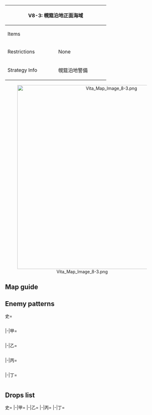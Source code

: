 {| class="article-table" style="width:100%;"
|-
! colspan="2" style="text-align:center;width:70%;" | V8-3: 幌筵泊地正面海域
| rowspan="3" style="text-align:center;width:30%;" | [[File:Vita Map Banner 8-3.png|400px]]
|-
! Items
| {{Bauxite}}
|-
! Restrictions
| None
|-
! Strategy Info
|幌筵泊地警備
|北方泊地海域の要衝、幌筵泊地周辺の前方警戒を行う。<br>有力な艦隊を泊地より出撃させ、同海域の前方に展開させよ！
|}
<center>[[File:Vita Map Image 8-3.png|600px]]</center>
==Map guide==
{{Map/Branching
|id = V8-3
|0 -> A, B = * Random 50%/50% chance
|B -> E, D = *Having any CV(B) or (F)BB(V) in the fleet '''FORCES''' routing to E.
*Meet any of the following requirements to route to D :
**CL is Fleet flagship and DD ≧ 3
**DD ≧ 2 and 1 ≧ CA ≧ 3
*Else, random:
**30% chance for D
**70% chance for E
|E -> G/resource, F = *Having any CV(B) or (F)BB(V) in the fleet '''FORCES''' routing to F.
*Meet any of the following requirements to route to G :
**DD ≧ 2 and 1 ≧ CAV + AV + CVL + LHA ≧ 2
** {{ShipLink|Akitsu Maru}} in the fleet and DD ≧ 2
*Else, random:
**40% chance for G
**60% chance for F
}}

==Enemy patterns==
<tabber>史=
<div class="scrollable" style="width:800px;max-height:400px;overflow:auto;">
{{Map/Nodes|name=北方巡洋艦隊 A群
|A
|Normal/BaseXP
|{{Formation|Line Ahead}}
|180
|527
|555
|576
|576
|575
|575
|-
|A
|Normal/BaseXP
|{{Formation|Line Ahead}}
|160
|527
|555
|575
|575
|575
|-
|A
|Normal/BaseXP
|{{Formation|Double Line}}
|160
|527
|555
|575
|575
|575
|-
}}
{{Map/Nodes|name=北方巡洋艦隊 B群
|B
|Normal/BaseXP
|{{Formation|Line Ahead}}
|160
|555
|555
|576
|576
|575
|575
|-
|B
|Normal/BaseXP
|{{Formation|Line Ahead}}
|140
|555
|554
|576
|575
|575
|-
|B
|Normal/BaseXP
|{{Formation|Double Line}}
|140
|555
|554
|576
|575
|575
|-
}}
{{Map/Nodes|name=北方水上打撃部隊
|E
|Normal/BaseXP
|{{Formation|Line Ahead}}
|220
|543
|527
|527
|555
|576
|576
|-
|E
|Normal/BaseXP
|{{Formation|Line Ahead}}
|180
|529
|527
|527
|555
|575
|575
|-
|E
|Normal/BaseXP
|{{Formation|Double Line}}
|180
|529
|527
|527
|555
|575
|575
|-
}}
{{Map/Nodes|name=北方巡洋艦隊 C群
|D
|Normal/BaseXP
|{{Formation|Line Ahead}}
|170
|555
|554
|559
|559
|576
|576
|-
|D
|Normal/BaseXP
|{{Formation|Line Ahead}}
|150
|555
|554
|521
|521
|576
|576
|-
|D
|Normal/BaseXP
|{{Formation|Double Line}}
|150
|555
|554
|521
|521
|576
|576
|-
}}
{{Map/Nodes|name=北方艦隊随伴補給隊
|F
|Normal/BaseXP
|{{Formation|Diamond}}
|240
|560
|558
|558
|555
|576
|576
|-
|F
|Normal/BaseXP
|{{Formation|Double Line}}
|240
|560
|558
|558
|555
|576
|576
|-
|F
|Normal/BaseXP
|{{Formation|Diamond}}
|180
|526
|526
|526
|518
|575
|575
|-
|F
|Normal/BaseXP
|{{Formation|Double Line}}
|180
|526
|526
|526
|518
|575
|575
|-
}}
{{Map/Nodes|name=北方主力巡洋艦隊
|H
|Boss/BaseXP
|{{Formation|Line Ahead}}
|270
|566
|527
|595
|592
|576
|576
|-
|H
|Boss/BaseXP
|{{Formation|Line Ahead}}
|260
|566
|527
|527
|592
|576
|576
|-
|H
|Boss/BaseXP
|{{Formation|Line Ahead}}
|240
|566
|527
|527
|592
|575
|575
|-
|H
|Boss/BaseXP
|{{Formation|Line Ahead}}
|220
|566
|527
|527
|591
|575
|575
|-
}}
</div> <!-- overflow -->
|-|甲=
<div class="scrollable" style="width:800px;max-height:400px;overflow:auto;">
{{Map/Nodes|name=北方巡洋艦隊 A群
|A
|Normal/BaseXP
|{{Formation|Line Ahead}}
|160
|527
|555
|575
|575
|575
|-
|A
|Normal/BaseXP
|{{Formation|Double Line}}
|160
|527
|555
|575
|575
|575
|-
|A
|Normal/BaseXP
|{{Formation|Line Ahead}}
|140
|527
|555
|575
|501
|501
|-
|A
|Normal/BaseXP
|{{Formation|Double Line}}
|140
|527
|555
|575
|501
|501
|-
|A
|Normal/BaseXP
|{{Formation|Double Line}}
|120
|527
|519
|575
|501
|501
|-
}}
{{Map/Nodes|name=北方巡洋艦隊 B群
|B
|Normal/BaseXP
|{{Formation|Line Ahead}}
|140
|555
|554
|576
|575
|575
|-
|B
|Normal/BaseXP
|{{Formation|Double Line}}
|140
|555
|554
|576
|575
|575
|-
|B
|Normal/BaseXP
|{{Formation|Line Ahead}}
|120
|555
|518
|575
|575
|575
|-
|B
|Normal/BaseXP
|{{Formation|Double Line}}
|120
|555
|518
|575
|575
|575
|-
}}
{{Map/Nodes|name=北方水上打撃部隊
|E
|Normal/BaseXP
|{{Formation|Line Ahead}}
|180
|529
|527
|527
|555
|575
|575
|-
|E
|Normal/BaseXP
|{{Formation|Double Line}}
|180
|529
|527
|527
|555
|575
|575
|-
|E
|Normal/BaseXP
|{{Formation|Line Ahead}}
|150
|529
|527
|519
|575
|501
|501
|-
|E
|Normal/BaseXP
|{{Formation|Double Line}}
|150
|529
|527
|519
|575
|501
|501
|-
}}
{{Map/Nodes|name=北方巡洋艦隊 C群
|D
|Normal/BaseXP
|{{Formation|Line Ahead}}
|150
|555
|554
|521
|521
|576
|576
|-
|D
|Normal/BaseXP
|{{Formation|Double Line}}
|150
|555
|554
|521
|521
|576
|576
|-
|D
|Normal/BaseXP
|{{Formation|Line Ahead}}
|130
|555
|518
|521
|521
|575
|575
|-
|D
|Normal/BaseXP
|{{Formation|Double Line}}
|130
|555
|518
|521
|521
|575
|575
|-
|D
|Normal/BaseXP
|{{Formation|Line Ahead}}
|110
|555
|518
|521
|521
|501
|501
|-
}}
{{Map/Nodes|name=北方艦隊随伴補給隊
|F
|Normal/BaseXP
|{{Formation|Diamond}}
|180
|526
|526
|526
|518
|575
|575
|-
|F
|Normal/BaseXP
|{{Formation|Double Line}}
|180
|526
|526
|526
|518
|575
|575
|-
|F
|Normal/BaseXP
|{{Formation|Diamond}}
|160
|526
|513
|513
|518
|575
|575
|-
|F
|Normal/BaseXP
|{{Formation|Double Line}}
|160
|526
|513
|513
|518
|575
|575
|-
}}
{{Map/Nodes|name=北方主力巡洋艦隊
|H
|Boss/BaseXP
|{{Formation|Line Ahead}}
|240
|566
|527
|527
|592
|575
|575
|-
|H
|Boss/BaseXP
|{{Formation|Line Ahead}}
|220
|566
|527
|527
|591
|575
|575
|-
|H
|Boss/BaseXP
|{{Formation|Line Ahead}}
|180
|527
|522
|522
|591
|575
|575
|-
|H
|Boss/BaseXP
|{{Formation|Line Ahead}}
|160
|527
|522
|575
|575
|501
|501
|-
}}
</div> <!-- overflow -->
|-|乙=
<div class="scrollable" style="width:800px;max-height:400px;overflow:auto;">
{{Map/Nodes|name=北方巡洋艦隊 A群
|A
|Normal/BaseXP
|{{Formation|Double Line}}
|120
|527
|519
|575
|501
|501
|-
|A
|Normal/BaseXP
|{{Formation|Double Line}}
|90
|522
|519
|575
|501
|501
|-
|A
|Normal/BaseXP
|{{Formation|Double Line}}
|80
|522
|519
|501
|501
|501
|-
|A
|Normal/BaseXP
|{{Formation|Double Line}}
|70
|519
|506
|501
|501
|-
}}
{{Map/Nodes|name=北方巡洋艦隊 B群
|B
|Normal/BaseXP
|{{Formation|Line Ahead}}
|90
|519
|518
|575
|501
|501
|-
|B
|Normal/BaseXP
|{{Formation|Double Line}}
|90
|519
|518
|575
|501
|501
|-
|B
|Normal/BaseXP
|{{Formation|Double Line}}
|70
|519
|518
|501
|501
|-
|B
|Normal/BaseXP
|{{Formation|Double Line}}
|70
|519
|505
|501
|501
|-
}}
{{Map/Nodes|name=北方水上打撃部隊
|E
|Normal/BaseXP
|{{Formation|Double Line}}
|135
|529
|522
|519
|501
|501
|-
|E
|Normal/BaseXP
|{{Formation|Double Line}}
|120
|524
|522
|519
|501
|501
|-
|E
|Normal/BaseXP
|{{Formation|Double Line}}
|100
|524
|519
|501
|501
|501
|-
}}
{{Map/Nodes|name=北方巡洋艦隊 C群
|D
|Normal/BaseXP
|{{Formation|Line Ahead}}
|110
|555
|518
|521
|521
|501
|501
|-
|D
|Normal/BaseXP
|{{Formation|Double Line}}
|110
|555
|518
|521
|521
|501
|501
|-
|D
|Normal/BaseXP
|{{Formation|Double Line}}
|100
|519
|521
|521
|505
|501
|501
|-
}}
{{Map/Nodes|name=北方艦隊随伴補給隊
|F
|Normal/BaseXP
|{{Formation|Diamond}}
|160
|526
|513
|513
|518
|575
|575
|-
|F
|Normal/BaseXP
|{{Formation|Double Line}}
|160
|526
|513
|513
|518
|575
|575
|-
|F
|Normal/BaseXP
|{{Formation|Double Line}}
|140
|526
|513
|513
|518
|501
|501
|-
|F
|Normal/BaseXP
|{{Formation|Diamond}}
|140
|526
|513
|513
|518
|501
|501
|-
|F
|Normal/BaseXP
|{{Formation|Diamond}}
|120
|526
|513
|513
|501
|501
|-
}}
{{Map/Nodes|name=北方主力巡洋艦隊
|H
|Boss/BaseXP
|{{Formation|Line Ahead}}
|160
|527
|522
|575
|575
|501
|501
|-
|H
|Boss/BaseXP
|{{Formation|Line Ahead}}
|140
|527
|522
|501
|501
|501
|-
|H
|Boss/BaseXP
|{{Formation|Line Ahead}}
|120
|522
|522
|501
|501
|501
|-
}}
</div> <!-- overflow -->
|-|丙=
<div class="scrollable" style="width:800px;max-height:400px;overflow:auto;">
{{Map/Nodes|name=北方巡洋艦隊 A群
|A
|Normal/BaseXP
|{{Formation|Double Line}}
|80
|522
|519
|501
|501
|501
|-
|A
|Normal/BaseXP
|{{Formation|Double Line}}
|70
|519
|506
|501
|501
|-
}}
{{Map/Nodes|name=北方巡洋艦隊 B群
|B
|Normal/BaseXP
|{{Formation|Double Line}}
|70
|519
|518
|501
|501
|-
|B
|Normal/BaseXP
|{{Formation|Double Line}}
|70
|519
|505
|501
|501
|-
}}
{{Map/Nodes|name=北方水上打撃部隊
|E
|Normal/BaseXP
|{{Formation|Double Line}}
|100
|524
|519
|501
|501
|501
|-
|E
|Normal/BaseXP
|{{Formation|Double Line}}
|80
|522
|501
|501
|501
|501
|-
}}
{{Map/Nodes|name=北方巡洋艦隊 C群
|D
|Normal/BaseXP
|{{Formation|Double Line}}
|100
|519
|521
|521
|505
|501
|501
|-
|D
|Normal/BaseXP
|{{Formation|Double Line}}
|75
|519
|508
|508
|501
|501
|-
}}
{{Map/Nodes|name=北方艦隊随伴補給隊
|F
|Normal/BaseXP
|{{Formation|Double Line}}
|140
|526
|513
|513
|518
|501
|501
|-
|F
|Normal/BaseXP
|{{Formation|Diamond}}
|140
|526
|513
|513
|518
|501
|501
|-
|F
|Normal/BaseXP
|{{Formation|Diamond}}
|120
|526
|513
|513
|501
|501
|-
}}
{{Map/Nodes|name=北方主力巡洋艦隊
|H
|Boss/BaseXP
|{{Formation|Line Ahead}}
|140
|527
|522
|501
|501
|501
|-
|H
|Boss/BaseXP
|{{Formation|Line Ahead}}
|120
|522
|522
|501
|501
|501
|-
|H
|Boss/BaseXP
|{{Formation|Line Ahead}}
|100
|522
|509
|501
|501
|501
|-
}}
</div> <!-- overflow -->
|-|丁=
<div class="scrollable" style="width:800px;max-height:400px;overflow:auto;">
{{Map/Nodes|name=北方巡洋艦隊 A群
|A
|Normal/BaseXP
|{{Formation|Double Line}}
|70
|519
|506
|501
|501
|-
}}
{{Map/Nodes|name=北方巡洋艦隊 B群
|B
|Normal/BaseXP
|{{Formation|Double Line}}
|70
|519
|505
|501
|501
|-
}}
{{Map/Nodes|name=北方水上打撃部隊
|E
|Normal/BaseXP
|{{Formation|Double Line}}
|80
|522
|501
|501
|501
|501
|-
}}
{{Map/Nodes|name=北方巡洋艦隊 C群
|D
|Normal/BaseXP
|{{Formation|Double Line}}
|75
|519
|508
|508
|501
|501
|-
}}
{{Map/Nodes|name=北方艦隊随伴補給隊
|F
|Normal/BaseXP
|{{Formation|Diamond}}
|120
|526
|513
|513
|501
|501
|-
}}
{{Map/Nodes|name=北方主力巡洋艦隊
|H
|Boss/BaseXP
|{{Formation|Line Ahead}}
|100
|522
|509
|501
|501
|501
|-
}}
</div> <!-- overflow -->
</tabber>

==Drops list==
<tabber>史=
{{Map/Drops
|regular = true
|no_legend = true
|filter_button = true
|nodes =  A, B, D, E, F, H
|boss = H
|{{ShipFrom|63}} : F, H
|{{ShipFrom|22}} : F, H
|{{ShipFrom|100}} : F, H
|{{ShipFrom|101}} : F, H
|{{ShipFrom|38}} : F, H
|{{ShipFrom|40}} : D, E, F, H
|{{ShipFrom|41}} : D, E, F, H
|{{ShipFrom|49}} : B, D, E, F, H
|{{ShipFrom|9}} : D, E, F, H
|{{ShipFrom|13}} : D, E, F, H
|{{ShipFrom|18}} : B, D, E, F, H
|{{ShipFrom|34}} : D, E, F, H
|{{ShipFrom|35}} : D, E, F, H
|{{ShipFrom|36}} : D, E, F, H
|{{ShipFrom|37}} : D, E, F, H
|{{ShipFrom|15}} : D, E, F, H
|{{ShipFrom|16}} : D, E, F, H
|{{ShipFrom|10}} : D, E, F, H
|{{ShipFrom|32}} : D, E, F, H
|{{ShipFrom|11}} : D, E, F, H
|{{ShipFrom|12}} : D, E, F, H
|{{ShipFrom|33}} : D, E, F, H
|{{ShipFrom|14}} : B, D, E, F, H
|{{ShipFrom|413}} : H
|{{ShipFrom|163}} : H
|{{ShipFrom|114}} : H
|{{ShipFrom|64}} : H
}}
|-|甲=
{{Map/Drops
|regular = true
|no_legend = true
|filter_button = true
|nodes =  A, B, D, E, F, H
|boss = H
|{{ShipFrom|63}} : F, H
|{{ShipFrom|22}} : F, H
|{{ShipFrom|100}} : D, F, H
|{{ShipFrom|101}} : D, F, H
|{{ShipFrom|38}} : D, E, F, H
|{{ShipFrom|40}} : D, E, F, H
|{{ShipFrom|41}} : D, E, F, H
|{{ShipFrom|49}} : A, B, D, E, F, H
|{{ShipFrom|9}} : D, E, F, H
|{{ShipFrom|13}} : D, E, F, H
|{{ShipFrom|18}} : A, B, D, E, F, H
|{{ShipFrom|34}} : D, E, F, H
|{{ShipFrom|35}} : D, E, F, H
|{{ShipFrom|36}} : D, E, F, H
|{{ShipFrom|37}} : D, E, F, H
|{{ShipFrom|15}} : D, E, F, H
|{{ShipFrom|16}} : D, E, F, H
|{{ShipFrom|10}} : D, E, F, H
|{{ShipFrom|32}} : B, D, E, F, H
|{{ShipFrom|11}} : B, D, E, F, H
|{{ShipFrom|12}} : A, B, D, E, F, H
|{{ShipFrom|33}} : A, B, D, E, F, H
|{{ShipFrom|14}} : A, B, D, E, F, H
|{{ShipFrom|413}} : H
|{{ShipFrom|163}} : H
|{{ShipFrom|114}} : H
|{{ShipFrom|64}} : H
}}
|-|乙=
{{Map/Drops
|regular = true
|no_legend = true
|filter_button = true
|nodes =  A, B, D, E, F, H
|boss = H
|{{ShipFrom|63}} : F, H
|{{ShipFrom|22}} : F, H
|{{ShipFrom|100}} : D, E, F, H
|{{ShipFrom|101}} : D, E, F, H
|{{ShipFrom|38}} : D, E, F, H
|{{ShipFrom|40}} : B, D, E, F, H
|{{ShipFrom|41}} : A, B, D, E, F, H
|{{ShipFrom|49}} : A, B, D, E, F, H
|{{ShipFrom|9}} : D, E, F, H
|{{ShipFrom|13}} : D, E, F, H
|{{ShipFrom|18}} : A, B, D, E, F, H
|{{ShipFrom|34}} : D, E, F, H
|{{ShipFrom|35}} : B, D, E, F, H
|{{ShipFrom|36}} : B, D, E, F, H
|{{ShipFrom|37}} : B, D, E, F, H
|{{ShipFrom|15}} : A, B, D, E, F, H
|{{ShipFrom|16}} : A, B, D, E, F, H
|{{ShipFrom|10}} : A, B, D, E, F, H
|{{ShipFrom|32}} : A, B, D, E, F, H
|{{ShipFrom|11}} : A, B, D, E, F, H
|{{ShipFrom|12}} : A, B, D, E, F, H
|{{ShipFrom|33}} : A, B, D, E, F, H
|{{ShipFrom|14}} : A, B, D, E, F, H
|{{ShipFrom|114}} : H
|{{ShipFrom|64}} : H
}}
|-|丙=
{{Map/Drops
|regular = true
|no_legend = true
|filter_button = true
|nodes =  A, B, D, E, F, H
|boss = H
|{{ShipFrom|63}} : H
|{{ShipFrom|22}} : F, H
|{{ShipFrom|100}} : D, E, F, H
|{{ShipFrom|101}} : D, E, F, H
|{{ShipFrom|38}} : D, E, F, H
|{{ShipFrom|40}} : B, D, E, F, H
|{{ShipFrom|41}} : A, B, D, E, F, H
|{{ShipFrom|49}} : A, B, D, E, F, H
|{{ShipFrom|9}} : D, E, F, H
|{{ShipFrom|13}} : D, E, F, H
|{{ShipFrom|18}} : A, B, D, E, F, H
|{{ShipFrom|34}} : D, E, F, H
|{{ShipFrom|35}} : B, D, E, F, H
|{{ShipFrom|36}} : B, D, E, F, H
|{{ShipFrom|37}} : B, D, E, F, H
|{{ShipFrom|15}} : A, B, D, E, F, H
|{{ShipFrom|16}} : A, B, D, E, F, H
|{{ShipFrom|10}} : A, B, D, E, F, H
|{{ShipFrom|32}} : A, B, D, E, F, H
|{{ShipFrom|11}} : A, B, D, E, F, H
|{{ShipFrom|12}} : A, B, D, E, F, H
|{{ShipFrom|33}} : A, B, D, E, F, H
|{{ShipFrom|14}} : A, B, D, E, F, H
|{{ShipFrom|64}} : H
}}
|-|丁=
{{Map/Drops
|regular = true
|no_legend = true
|filter_button = true
|nodes =  A, B, D, E, F, H
|boss = H
|{{ShipFrom|22}} : F, H
|{{ShipFrom|100}} : D, E, F, H
|{{ShipFrom|101}} : D, E, F, H
|{{ShipFrom|38}} : D, E, F, H
|{{ShipFrom|40}} : B, D, E, F, H
|{{ShipFrom|41}} : A, B, D, E, F, H
|{{ShipFrom|49}} : A, B, D, E, F, H
|{{ShipFrom|9}} : D, E, F, H
|{{ShipFrom|13}} : D, E, F, H
|{{ShipFrom|18}} : A, B, D, E, F, H
|{{ShipFrom|34}} : D, E, F, H
|{{ShipFrom|35}} : B, D, E, F, H
|{{ShipFrom|36}} : B, D, E, F, H
|{{ShipFrom|37}} : B, D, E, F, H
|{{ShipFrom|15}} : A, B, D, E, F, H
|{{ShipFrom|16}} : A, B, D, E, F, H
|{{ShipFrom|10}} : A, B, D, E, F, H
|{{ShipFrom|32}} : A, B, D, E, F, H
|{{ShipFrom|11}} : A, B, D, E, F, H
|{{ShipFrom|12}} : A, B, D, E, F, H
|{{ShipFrom|33}} : A, B, D, E, F, H
|{{ShipFrom|14}} : A, B, D, E, F, H
|{{ShipFrom|64}} : H
}}
</tabber>